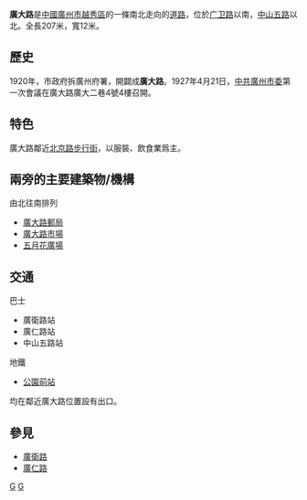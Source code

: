 '''廣大路'''是[[中國|中國]][[廣州市|廣州市]][[越秀區|越秀區]]的一條南北走向的[[道路|道路]]，位於[[广卫路|广卫路]]以南，[[中山五路|中山五路]]以北。全長207米，寬12米。

==歷史==
1920年，市政府拆廣州府署，開闢成'''廣大路'''。1927年4月21日，[[中共|中共]][[廣州市委|廣州市委]]第一次會議在廣大路廣大二巷4號4樓召開。

==特色==
廣大路鄰近[[北京路步行街|北京路步行街]]，以服裝、飲食業爲主。

==兩旁的主要建築物/機構==
由北往南排列
*[[廣大路郵局|廣大路郵局]]
*[[廣大路市場|廣大路市場]]
*[[五月花廣場|五月花廣場]]

==交通==
巴士
*廣衛路站
*廣仁路站
*中山五路站

地鐵
*{{广州地铁路线链接|1|SL}}{{广州地铁路线链接|2|S}} [[公園前站|公園前站]]
均在鄰近廣大路位置設有出口。

==參見==
*[[廣衛路|廣衛路]]
*[[廣仁路|廣仁路]]

[[Category:广州市街道|G]]
[[Category:越秀区|G]]